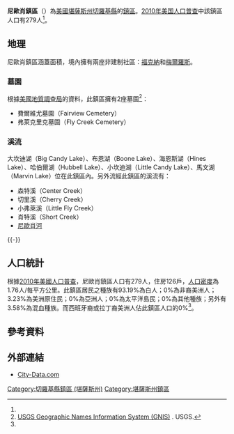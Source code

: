 {{noteTA
|G1=USState
}}
{{Infobox settlement
|official_name = 尼歐肖鎮區
|native_name = Neosho Township
|settlement_type = 鎮區
|image_map = Map highlighting Neosho Township, Cherokee County, Kansas.svg
|map_caption = 尼歐肖鎮區在切羅基縣的位置
|coordinates_display = inline,title
|coordinates_region = US-KS
|subdivision_type = [[世界政區索引|國家]]
|subdivision_name = [[美国|美国]]
|subdivision_type1 = [[美國行政區劃|州]]
|subdivision_name1 = [[堪薩斯州|堪薩斯州]]
|subdivision_type2 = [[堪萨斯州行政区划|縣]]
|subdivision_name2 = [[切羅基縣_(堪薩斯州)|切羅基縣]]
|area_total_km2 = 158.58
|area_land_km2 = 157.01
|area_water_km2 = 1.56
|area_total_sq_mi =
|area_land_sq_mi =
|area_water_sq_mi =
|area_water_percent = 0.99
|population_as_of = [[2010年美国人口普查|2010]]
|population_footnotes = <ref name="Census 2010">{{cite web| url=http://factfinder2.census.gov| title=Race, Hispanic or Latino, Age, and Housing Occupancy: 2010 Census Redistricting Data, Neosho township, Cherokee County, Kansas| publisher=U.S. Census Bureau, American FactFinder 2| accessdate=2016-04-23| archive-date=2013-09-11| archive-url=https://web.archive.org/web/20130911234518/http://factfinder2.census.gov/| dead-url=no}}</ref>
|population_total = 279
|population_density_km2 = auto
|elevation_footnotes = 
|elevation_m = 243
|elevation_ft = 797
|latd = 37
|latm = 03
|lats = 36
|latNS = N
|longd = 95
|longm = 01
|longs = 58
|longEW = W
|postal_code_type =
|postal_code = 
|blank_name = [[聯邦資料處理標準|FIPS編碼]]
|blank_info = 20-49725
|blank1_name = [[地名信息系统|GNIS]] ID
|blank1_info = [http://geonames.usgs.gov/pls/gnispublic/f?p=gnispq:3:::NO::P3_FID:0469567 0469567]
|website = 
|footnotes = 
}}

'''尼歐肖鎮區'''（{{lang-en|'''Neosho Township'''}}）為[[美國|美國]][[堪薩斯州|堪薩斯州]][[切羅基縣_(堪薩斯州)|切羅基縣]]的[[行政鎮區|鎮區]]。[[2010年美国人口普查|2010年美国人口普查]]中該鎮區人口有279人<ref name="Census 2010"/>。

==地理==
尼歐肖鎮區涵蓋面積{{convert|158.58|km2|sqmi}}，境內擁有兩座非建制社區：[[福克納_(堪薩斯州)|福克納]]和[[梅爾羅斯_(堪薩斯州)|梅爾羅斯]]。

===墓園===
根據[[美國地質調查局|美國地質調查局]]的資料，此鎮區擁有2座墓園<ref>[http://geonames.usgs.gov/domestic/index.html USGS Geographic Names Information System (GNIS)] {{Wayback|url=http://geonames.usgs.gov/domestic/index.html |date=20190428150204 }}. USGS.</ref>：
*費爾維尤墓園（Fairview Cemetery）
*弗萊克里克墓園（Fly Creek Cemetery）

===溪流===
大坎迪湖（Big Candy Lake）、布恩湖（Boone Lake）、海恩斯湖（Hines Lake）、哈伯爾湖（Hubbell Lake）、小坎迪湖（Little Candy Lake）、馬文湖（Marvin Lake）位在此鎮區內。另外流經此鎮區的溪流有：
*森特溪（Center Creek）
*切里溪（Cherry Creek）
*小弗萊溪（Little Fly Creek）
*肖特溪（Short Creek）
*[[尼歐肖河|尼歐肖河]]
{{-}}

==人口統計==
根據[[2010年美國人口普查|2010年美國人口普查]]，尼歐肖鎮區人口有279人，住房126戶，[[人口密度|人口密度]]為1.76人/每平方公里。此鎮區居民之種族有93.19%為白人；0%為非裔美洲人；3.23%為美洲原住民；0%為亞洲人；0%為太平洋島民；0%為其他種族；另外有3.58%為混血種族。而西班牙裔或拉丁裔美洲人佔此鎮區人口的0%<ref name="Census 2010"/>。

==參考資料==
{{reflist}}

==外部連結==
*[http://www.city-data.com/township/Neosho-Cherokee-KS.html City-Data.com] {{Wayback|url=http://www.city-data.com/township/Neosho-Cherokee-KS.html |date=20190719144343 }}

{{切羅基縣 (堪薩斯州)}}

{{DEFAULTSORT:Neosho}}
[[Category:切羅基縣鎮區_(堪薩斯州)|Category:切羅基縣鎮區 (堪薩斯州)]]
[[Category:堪薩斯州鎮區|Category:堪薩斯州鎮區]]